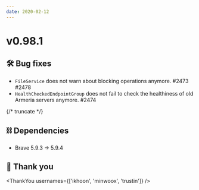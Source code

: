 ```yaml
---
date: 2020-02-12
---
```


# v0.98.1

## 🛠️ Bug fixes

- `FileService` does not warn about blocking operations anymore. #2473 #2478
- `HealthCheckedEndpointGroup` does not fail to check the healthiness of old Armeria servers anymore. #2474

{/* truncate */}

## ⛓ Dependencies

- Brave 5.9.3 -> 5.9.4

## 🙇 Thank you

<ThankYou usernames={['ikhoon', 'minwoox', 'trustin']} />
